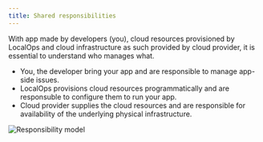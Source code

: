 ```yaml
---
title: Shared responsibilities
---
```


With app made by developers (you), cloud resources provisioned by LocalOps and cloud infrastructure as such provided by
cloud provider, it is essential to understand who manages what.

- You, the developer bring your app and are responsible to manage app-side issues.
- LocalOps provisions cloud resources programmatically and are responsuble to configure them to run your app.
- Cloud provider supplies the cloud resources and are responsible for availability of the underlying physical
  infrastructure.

![Responsibility model](./images/localops-responsibilities.png)
